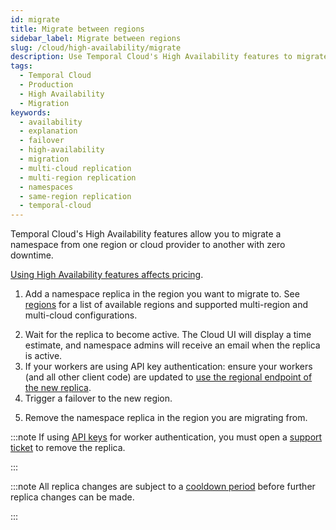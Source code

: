 ```yaml
---
id: migrate
title: Migrate between regions
sidebar_label: Migrate between regions
slug: /cloud/high-availability/migrate
description: Use Temporal Cloud's High Availability features to migrate between regions.
tags:
  - Temporal Cloud
  - Production
  - High Availability
  - Migration
keywords:
  - availability
  - explanation
  - failover
  - high-availability
  - migration
  - multi-cloud replication
  - multi-region replication
  - namespaces
  - same-region replication
  - temporal-cloud
---
```



Temporal Cloud's High Availability features allow you to migrate a namespace from one region or cloud provider to another with zero downtime.

[Using High Availability features affects pricing](/cloud/pricing#high-availability-features).

1. Add a namespace replica in the region you want to migrate to. See [regions](/cloud/regions) for a list of available regions and supported multi-region and multi-cloud configurations.

<CaptionedImage
    src="/img/cloud/high-availability/migrate/1-add-replica.png"
    title="Add a namespace replica"
    zoom="true"
/>

<CaptionedImage
    src="/img/cloud/high-availability/migrate/2-choose-region.png"
    title="Choose the region for the replica"
    zoom="true"
/>

2. Wait for the replica to become active. The Cloud UI will display a time estimate, and namespace admins will receive an email when the replica is active.
3. If your workers are using API key authentication: ensure your workers (and all other client code) are updated to [use the regional endpoint of the new replica](/cloud/namespaces#access-namespaces).
4. Trigger a failover to the new region.

<CaptionedImage
    src="/img/cloud/high-availability/migrate/3-failover.png"
    title="Initiate failover to the new region"
    zoom="true"
/>

5. Remove the namespace replica in the region you are migrating from.

:::note
If using [API keys](/cloud/api-keys) for worker authentication, you must open a [support ticket](/cloud/support#support-ticket) to remove the replica.

:::

<CaptionedImage
    src="/img/cloud/high-availability/migrate/4-remove-replica.png"
    title="Remove the replica for the original region"
    zoom="true"
/>

:::note
All replica changes are subject to a [cooldown period](/cloud/high-availability/enable#changing) before further replica changes can be made.

:::
